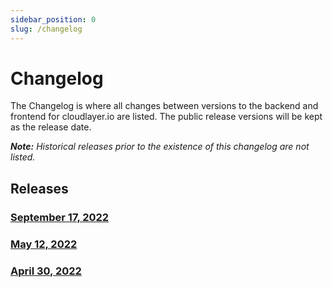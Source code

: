 ```yaml
---
sidebar_position: 0
slug: /changelog
---
```


# Changelog

The Changelog is where all changes between versions to the backend and frontend for cloudlayer.io are listed. The public release versions will be kept as the release date.

_**Note:** Historical releases prior to the existence of this changelog are not listed._

## Releases

### [September 17, 2022](03)
### [May 12, 2022](02)
### [April 30, 2022](01)
